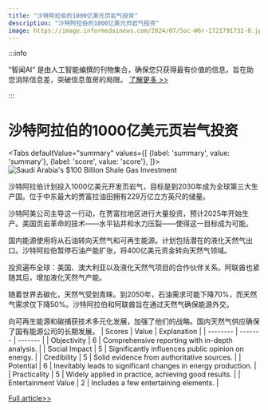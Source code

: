 ```yaml
---
title: "沙特阿拉伯的1000亿美元页岩气投资"
description: "沙特阿拉伯的1000亿美元页岩气投资"
image: https://image.informedainews.com/2024/07/Soc-W6r-1721791731-0.jpg
---
```



:::info

“智闻AI“ 是由人工智能编撰的刊物集合，确保您只获得最有价值的信息，旨在助您消除信息差，突破信息茧房的局限。  [了解更多 >>](/)

:::

# 沙特阿拉伯的1000亿美元页岩气投资


<Tabs
	defaultValue="summary"
	values={[
	{label: 'summary', value: 'summary'},
	{label: 'score', value: 'score'},
]}>
<TabItem value="summary">
<img
  src="https://image.informedainews.com/2024/07/Soc-W6r-1721791731-0.jpg"
  alt="Saudi Arabia's $100 Billion Shale Gas Investment"
/>



沙特阿拉伯计划投入1000亿美元开发页岩气，目标是到2030年成为全球第三大生产国。位于中东最大的贾富拉油田拥有229万亿立方英尺的储量。

沙特阿美公司主导这一行动，在贾富拉地区进行大量投资，预计2025年开始生产。美国页岩革命的技术——水平钻井和水力压裂——使得这一目标成为可能。

国内能源使用将从石油转向天然气和可再生能源。计划包括潜在的液化天然气出口。沙特阿拉伯暂停石油产能扩张，将400亿美元资金转向天然气领域。

投资遍布全球：美国、澳大利亚以及液化天然气项目的合作伙伴关系。阿联酋也紧随其后，增加液化天然气产能。

随着世界去碳化，天然气受到青睐。到2050年，石油需求可能下降70%，而天然气需求仅下降50%。沙特阿拉伯和阿联酋旨在通过天然气确保能源外交。

向可再生能源和碳捕获技术多元化发展，加强了他们的战略。国内天然气供应确保了国有能源公司的长期发展。
</TabItem>
<TabItem value="score">
	| Scores     | Value   | Explanation |
	| -------- | ------- | ------- |
	| Objectivity  | 6    | Comprehensive reporting with in-depth analysis.    |
	| Social Impact | 5     | Significantly influences public opinion on energy.    |
	| Credibility    | 5    | Solid evidence from authoritative sources.    |
	| Potential    | 6    | Inevitably leads to significant changes in energy production.    |
	| Practicality    | 5    | Widely applied in practice, achieving good results.    |
	| Entertainment Value    | 2    | Includes a few entertaining elements.    |
</TabItem>
</Tabs>

[Full article>>](https://asia.nikkei.com/Business/Energy/Saudi-Arabia-eyes-100bn-bet-on-shale-gas-revolution-at-home)
